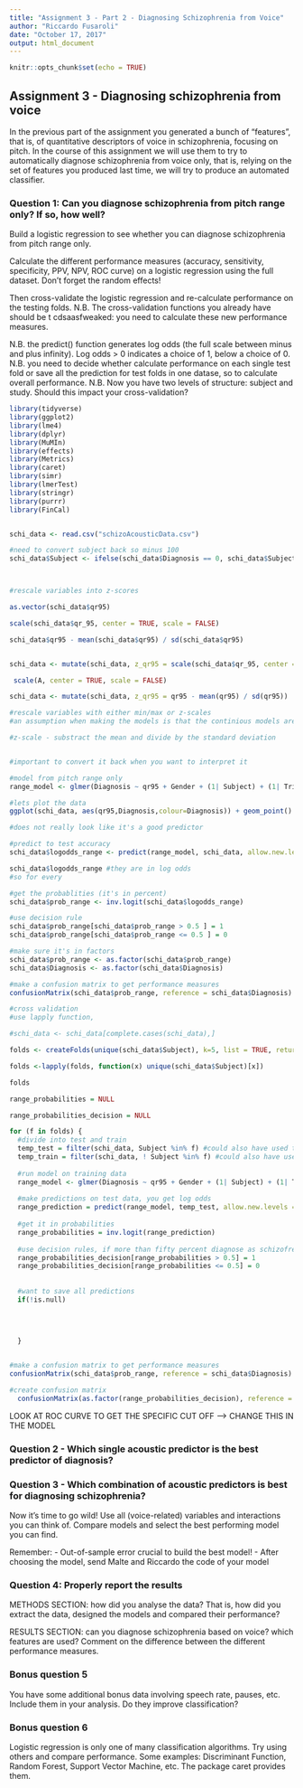 ```yaml
---
title: "Assignment 3 - Part 2 - Diagnosing Schizophrenia from Voice"
author: "Riccardo Fusaroli"
date: "October 17, 2017"
output: html_document
---
```


```r
knitr::opts_chunk$set(echo = TRUE)
```

## Assignment 3 - Diagnosing schizophrenia from voice

In the previous part of the assignment you generated a bunch of "features", that is, of quantitative descriptors of voice in schizophrenia, focusing on pitch.
In the course of this assignment we will use them to try to automatically diagnose schizophrenia from voice only, that is, relying on the set of features you produced last time, we will try to produce an automated classifier.

### Question 1: Can you diagnose schizophrenia from pitch range only? If so, how well?

Build a logistic regression to see whether you can diagnose schizophrenia from pitch range only.

Calculate the different performance measures (accuracy, sensitivity, specificity, PPV, NPV, ROC curve) on a logistic regression using the full dataset. Don't forget the random effects!

Then cross-validate the logistic regression and re-calculate performance on the testing folds. N.B. The cross-validation functions you already have should be t cdsaasfweaked: you need to calculate these new performance measures.

N.B. the predict() function generates log odds (the full scale between minus and plus infinity). Log odds > 0 indicates a choice of 1, below a choice of 0.
N.B. you need to decide whether calculate performance on each single test fold or save all the prediction for test folds in one datase, so to calculate overall performance.
N.B. Now you have two levels of structure: subject and study. Should this impact your cross-validation?


```r
library(tidyverse)
library(ggplot2)
library(lme4)
library(dplyr)
library(MuMIn)
library(effects)
library(Metrics)
library(caret)
library(simr)
library(lmerTest)
library(stringr)
library(purrr)
library(FinCal)


schi_data <- read.csv("schizoAcousticData.csv")

#need to convert subject back so minus 100
schi_data$Subject <- ifelse(schi_data$Diagnosis == 0, schi_data$Subject-1000, schi_data$Subject)



#rescale variables into z-scores 

as.vector(schi_data$qr95)

scale(schi_data$qr_95, center = TRUE, scale = FALSE)

schi_data$qr95 - mean(schi_data$qr95) / sd(schi_data$qr95)


schi_data <- mutate(schi_data, z_qr95 = scale(schi_data$qr_95, center = TRUE))

 scale(A, center = TRUE, scale = FALSE)

schi_data <- mutate(schi_data, z_qr95 = qr95 - mean(qr95) / sd(qr95))

#rescale variables with either min/max or z-scales 
#an assumption when making the models is that the continious models are on a somewhat similar scale, so if one variable is on a scale from 0 to 1000 and another variable on a scale from 1 to 3

#z-scale - substract the mean and divide by the standard deviation


#important to convert it back when you want to interpret it 

```


```r

#model from pitch range only
range_model <- glmer(Diagnosis ~ qr95 + Gender + (1| Subject) + (1| Triangle), schi_data, family = "binomial")

#lets plot the data
ggplot(schi_data, aes(qr95,Diagnosis,colour=Diagnosis)) + geom_point() + theme_classic()

#does not really look like it's a good predictor 
```

```r
#predict to test accuracy
schi_data$logodds_range <- predict(range_model, schi_data, allow.new.levels = TRUE)

schi_data$logodds_range #they are in log odds 
#so for every 

#get the probablities (it's in percent)
schi_data$prob_range <- inv.logit(schi_data$logodds_range)

#use decision rule
schi_data$prob_range[schi_data$prob_range > 0.5 ] = 1
schi_data$prob_range[schi_data$prob_range <= 0.5 ] = 0

#make sure it's in factors
schi_data$prob_range <- as.factor(schi_data$prob_range)
schi_data$Diagnosis <- as.factor(schi_data$Diagnosis)

#make a confusion matrix to get performance measures
confusionMatrix(schi_data$prob_range, reference = schi_data$Diagnosis)

```
```r
#cross validation 
#use lapply function, 

#schi_data <- schi_data[complete.cases(schi_data),]

folds <- createFolds(unique(schi_data$Subject), k=5, list = TRUE, returnTrain = FALSE) #create folds. Unique() puts each unique kid in a fold, so all data from one subj goes into one fold

folds <-lapply(folds, function(x) unique(schi_data$Subject)[x])

folds

range_probabilities = NULL

range_probabilities_decision = NULL

for (f in folds) {
  #divide into test and train
  temp_test = filter(schi_data, Subject %in% f) #could also have used train_data[f,]
  temp_train = filter(schi_data, ! Subject %in% f) #could also have used train_data[!f,]
  
  #run model on training data
  range_model <- glmer(Diagnosis ~ qr95 + Gender + (1| Subject) + (1| Triangle), temp_train, family = "binomial", REML = F)
  
  #make predictions on test data, you get log odds
  range_prediction = predict(range_model, temp_test, allow.new.levels = TRUE)
  
  #get it in probabilities 
  range_probabilities = inv.logit(range_prediction)
  
  #use decision rules, if more than fifty percent diagnose as schizofrenic, if less diagnose as control
  range_probabilities_decision[range_probabilities > 0.5] = 1
  range_probabilities_decision[range_probabilities <= 0.5] = 0
  
  
  #want to save all predictions 
  if(!is.null)
  
  

  
  }


#make a confusion matrix to get performance measures
confusionMatrix(schi_data$prob_range, reference = schi_data$Diagnosis)

#create confusion matrix 
  confusionMatrix(as.factor(range_probabilities_decision), reference = as.factor(temp_test$Diagnosis))

```

LOOK AT ROC CURVE 
TO GET THE SPECIFIC CUT OFF --> CHANGE THIS IN THE MODEL



### Question 2 - Which single acoustic predictor is the best predictor of diagnosis?

### Question 3 - Which combination of acoustic predictors is best for diagnosing schizophrenia?

Now it's time to go wild! Use all (voice-related) variables and interactions you can think of. Compare models and select the best performing model you can find.

Remember:
- Out-of-sample error crucial to build the best model!
- After choosing the model, send Malte and Riccardo the code of your model

### Question 4: Properly report the results

METHODS SECTION: how did you analyse the data? That is, how did you extract the data, designed the models and compared their performance?

RESULTS SECTION: can you diagnose schizophrenia based on voice? which features are used? Comment on the difference between the different performance measures.

### Bonus question 5

You have some additional bonus data involving speech rate, pauses, etc. Include them in your analysis. Do they improve classification?

### Bonus question 6

Logistic regression is only one of many classification algorithms. Try using others and compare performance. Some examples: Discriminant Function, Random Forest, Support Vector Machine, etc. The package caret provides them.
